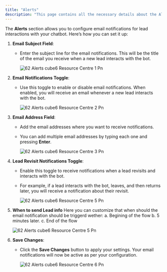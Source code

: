 ```yaml
---
title: "Alerts"
description: "This page contains all the necessary details about the Alerts section of the Whatsapp bot settings"
---
```


The **Alerts** section allows you to configure email notifications for lead interactions with your chatbot. Here’s how you can set it up:

1. **Email Subject Field**:
   - Enter the subject line for the email notifications. This will be the title of the email you receive when a new lead interacts with the bot.

     ![62 Alerts cube6 Resource Centre 1 Pn](/images/how-cube6-works/whatsapp-alerts/62.alerts__cube6_resource_centre-1.png)
2. **Email Notifications Toggle**:
   - Use this toggle to enable or disable email notifications. When enabled, you will receive an email whenever a new lead interacts with the bot.

     ![62 Alerts cube6 Resource Centre 2 Pn](/images/how-cube6-works/whatsapp-alerts/62.alerts__cube6_resource_centre-2.png)
3. **Email Address Field**:
   - Add the email addresses where you want to receive notifications.
   - You can add multiple email addresses by typing each one and pressing **Enter**.

     ![62 Alerts cube6 Resource Centre 3 Pn](/images/how-cube6-works/whatsapp-alerts/62.alerts__cube6_resource_centre-3.png)
4. **Lead Revisit Notifications Toggle**:
   - Enable this toggle to receive notifications when a lead revisits and interacts with the bot.
   - For example, if a lead interacts with the bot, leaves, and then returns later, you will receive a notification about their revisit.

     ![62 Alerts cube6 Resource Centre 5 Pn](/images/how-cube6-works/whatsapp-alerts/62.alerts__cube6_resource_centre-4.png)
5. **When to send Lead info** Here you can customize that when should the email notification should be triggerd wether: a. Begining of the flow b. 5 minutes later. c. End of the flow

   ![62 Alerts cube6 Resource Centre 5 Pn](/images/how-cube6-works/whatsapp-alerts/62.alerts__cube6_resource_centre-5.png)
6. **Save Changes**:
   - Click the **Save Changes** button to apply your settings. Your email notifications will now be active as per your configuration.

     ![62 Alerts cube6 Resource Centre 6 Pn](/images/how-cube6-works/whatsapp-alerts/62.alerts__cube6_resource_centre-6.png)